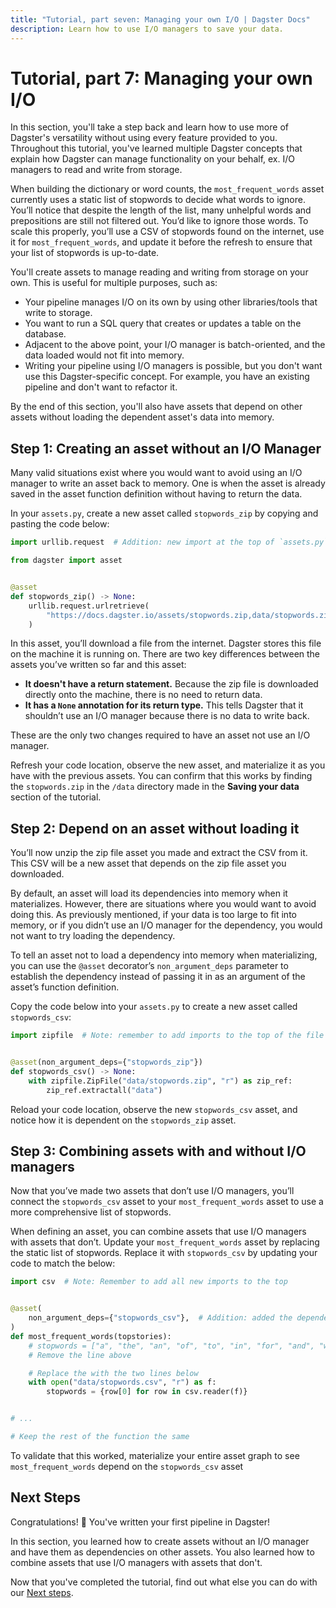 ```yaml
---
title: "Tutorial, part seven: Managing your own I/O | Dagster Docs"
description: Learn how to use I/O managers to save your data.
---
```


# Tutorial, part 7: Managing your own I/O

In this section, you'll take a step back and learn how to use more of Dagster's versatility without using every feature provided to you. Throughout this tutorial, you've learned multiple Dagster concepts that explain how Dagster can manage functionality on your behalf, ex. I/O managers to read and write from storage.

When building the dictionary or word counts, the `most_frequent_words` asset currently uses a static list of stopwords to decide what words to ignore. You’ll notice that despite the length of the list, many unhelpful words and prepositions are still not filtered out. You’d like to ignore those words. To scale this properly, you’ll use a CSV of stopwords found on the internet, use it for `most_frequent_words`, and update it before the refresh to ensure that your list of stopwords is up-to-date.

You'll create assets to manage reading and writing from storage on your own. This is useful for multiple purposes, such as:

- Your pipeline manages I/O on its own by using other libraries/tools that write to storage.
- You want to run a SQL query that creates or updates a table on the database.
- Adjacent to the above point, your I/O manager is batch-oriented, and the data loaded would not fit into memory.
- Writing your pipeline using I/O managers is possible, but you don't want use this Dagster-specific concept. For example, you have an existing pipeline and don't want to refactor it.

By the end of this section, you'll also have assets that depend on other assets without loading the dependent asset's data into memory.

## Step 1: Creating an asset without an I/O Manager

Many valid situations exist where you would want to avoid using an I/O manager to write an asset back to memory. One is when the asset is already saved in the asset function definition without having to return the data.

In your `assets.py`, create a new asset called `stopwords_zip` by copying and pasting the code below:

```python file=/tutorial/managing_your_own_io/assets.py startafter=start_stopwords_zip endbefore=end_stopwords_zip
import urllib.request  # Addition: new import at the top of `assets.py`

from dagster import asset


@asset
def stopwords_zip() -> None:
    urllib.request.urlretrieve(
        "https://docs.dagster.io/assets/stopwords.zip,data/stopwords.zip",
    )
```

In this asset, you’ll download a file from the internet. Dagster stores this file on the machine it is running on. There are two key differences between the assets you’ve written so far and this asset:

- **It doesn't have a return statement.** Because the zip file is downloaded directly onto the machine, there is no need to return data.
- **It has a `None` annotation for its return type.** This tells Dagster that it shouldn’t use an I/O manager because there is no data to write back.

These are the only two changes required to have an asset not use an I/O manager.

Refresh your code location, observe the new asset, and materialize it as you have with the previous assets. You can confirm that this works by finding the `stopwords.zip` in the `/data` directory made in the **Saving your data** section of the tutorial.

## Step 2: Depend on an asset without loading it

You’ll now unzip the zip file asset you made and extract the CSV from it. This CSV will be a new asset that depends on the zip file asset you downloaded.

By default, an asset will load its dependencies into memory when it materializes. However, there are situations where you would want to avoid doing this. As previously mentioned, if your data is too large to fit into memory, or if you didn’t use an I/O manager for the dependency, you would not want to try loading the dependency.

To tell an asset not to load a dependency into memory when materializing, you can use the `@asset` decorator’s `non_argument_deps` parameter to establish the dependency instead of passing it in as an argument of the asset’s function definition.

Copy the code below into your `assets.py` to create a new asset called `stopwords_csv`:

```python file=/tutorial/managing_your_own_io/assets.py startafter=start_stopwords_csv endbefore=end_stopwords_csv
import zipfile  # Note: remember to add imports to the top of the file


@asset(non_argument_deps={"stopwords_zip"})
def stopwords_csv() -> None:
    with zipfile.ZipFile("data/stopwords.zip", "r") as zip_ref:
        zip_ref.extractall("data")
```

Reload your code location, observe the new `stopwords_csv` asset, and notice how it is dependent on the `stopwords_zip` asset.

## Step 3: Combining assets with and without I/O managers

Now that you’ve made two assets that don’t use I/O managers, you’ll connect the `stopwords_csv` asset to your `most_frequent_words` asset to use a more comprehensive list of stopwords.

When defining an asset, you can combine assets that use I/O managers with assets that don’t. Update your `most_frequent_words` asset by replacing the static list of stopwords. Replace it with `stopwords_csv` by updating your code to match the below:

```python file=/tutorial/managing_your_own_io/assets.py startafter=start_updated_most_frequent_words endbefore=end_updated_most_frequent_words
import csv  # Note: Remember to add all new imports to the top


@asset(
    non_argument_deps={"stopwords_csv"},  # Addition: added the dependency
)
def most_frequent_words(topstories):
    # stopwords = ["a", "the", "an", "of", "to", "in", "for", "and", "with", "on", "is"]
    # Remove the line above

    # Replace the with the two lines below
    with open("data/stopwords.csv", "r") as f:
        stopwords = {row[0] for row in csv.reader(f)}


# ...

# Keep the rest of the function the same
```

To validate that this worked, materialize your entire asset graph to see `most_frequent_words` depend on the `stopwords_csv` asset

## Next Steps

Congratulations! 🎉 You've written your first pipeline in Dagster!

In this section, you learned how to create assets without an I/O manager and have them as dependencies on other assets. You also learned how to combine assets that use I/O managers with assets that don't.

Now that you've completed the tutorial, find out what else you can do with our [Next steps](/tutorial/next-steps).

